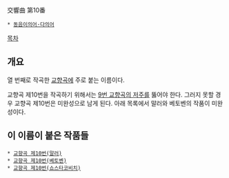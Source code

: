 交響曲 第10番

 * [[동음이의어·다의어]]

[[목차]]
== 개요 ==
열 번째로 작곡한 [[교향곡]]에 주로 붙는 이름이다.

교향곡 제10번을 작곡하기 위해서는 [[9번 교향곡의 저주]]를 뚫어야 한다. 그러지 못할 경우 교향곡 제10번은 미완성으로 남게 된다. 아래 목록에서 말러와 베토벤의 작품이 미완성이다.

== 이 이름이 붙은 작품들 ==
 * [[교향곡 제10번(말러)]]
 * [[교향곡 제10번(베토벤)]]
 * [[교향곡 제10번(쇼스타코비치)]]
